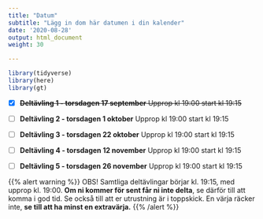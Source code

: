```yaml
---
title: "Datum"
subtitle: "Lägg in dom här datumen i din kalender"
date: '2020-08-28'
output: html_document
weight: 30

---
```


```r
library(tidyverse)
library(here)
library(gt)
```


- [x] ~~**Deltävling 1  - torsdagen 17 september** Upprop kl 19:00 start kl 19:15~~

- [ ] **Deltävling 2 - torsdagen 1 oktober** Upprop kl 19:00 start kl 19:15

- [ ] **Deltävling 3 - torsdagen 22 oktober** Upprop kl 19:00 start kl 19:15

- [ ] **Deltävling 4 - torsdagen 12 november** Upprop kl 19:00 start kl 19:15

- [ ] **Deltävling 5 - torsdagen 26 november** Upprop kl 19:00 start kl 19:15

{{% alert warning %}}
OBS! Samtliga deltävlingar börjar kl. 19:15, med upprop kl. 19:00. **Om ni kommer för sent får ni inte delta**, se därför till att komma i god tid. Se också till att er utrustning är i toppskick. En värja räcker inte, **se till att ha minst en extravärja.**
{{% /alert %}}
